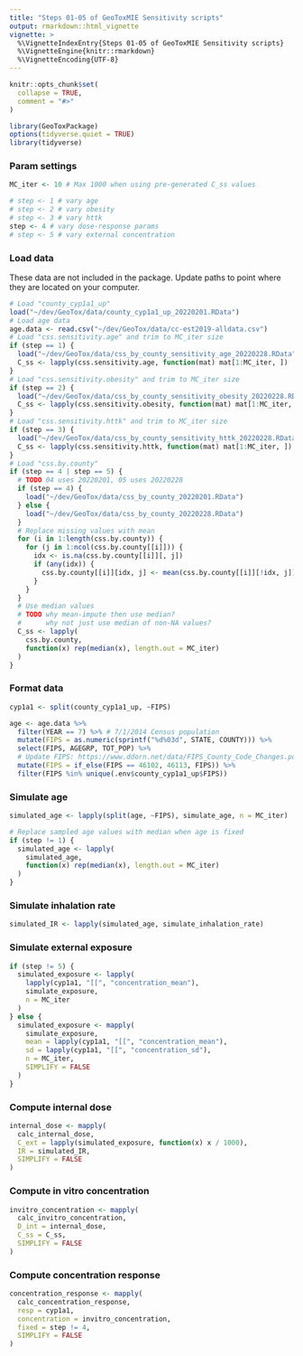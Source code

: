 ```yaml
---
title: "Steps 01-05 of GeoToxMIE Sensitivity scripts"
output: rmarkdown::html_vignette
vignette: >
  %\VignetteIndexEntry{Steps 01-05 of GeoToxMIE Sensitivity scripts}
  %\VignetteEngine{knitr::rmarkdown}
  %\VignetteEncoding{UTF-8}
---
```


```r
knitr::opts_chunk$set(
  collapse = TRUE,
  comment = "#>"
)
```

```r
library(GeoToxPackage)
options(tidyverse.quiet = TRUE)
library(tidyverse)
```

### Param settings

```r
MC_iter <- 10 # Max 1000 when using pre-generated C_ss values

# step <- 1 # vary age
# step <- 2 # vary obesity
# step <- 3 # vary httk
step <- 4 # vary dose-response params
# step <- 5 # vary external concentration
```

### Load data

These data are not included in the package. Update paths to point where they are located on your computer.

```r
# Load "county_cyp1a1_up"
load("~/dev/GeoTox/data/county_cyp1a1_up_20220201.RData")
# Load age data
age.data <- read.csv("~/dev/GeoTox/data/cc-est2019-alldata.csv")
# Load "css.sensitivity.age" and trim to MC_iter size
if (step == 1) {
  load("~/dev/GeoTox/data/css_by_county_sensitivity_age_20220228.RData")
  C_ss <- lapply(css.sensitivity.age, function(mat) mat[1:MC_iter, ])
}
# Load "css.sensitivity.obesity" and trim to MC_iter size
if (step == 2) {
  load("~/dev/GeoTox/data/css_by_county_sensitivity_obesity_20220228.RData")
  C_ss <- lapply(css.sensitivity.obesity, function(mat) mat[1:MC_iter, ])
}
# Load "css.sensitivity.httk" and trim to MC_iter size
if (step == 3) {
  load("~/dev/GeoTox/data/css_by_county_sensitivity_httk_20220228.RData")
  C_ss <- lapply(css.sensitivity.httk, function(mat) mat[1:MC_iter, ])
}
# Load "css.by.county"
if (step == 4 | step == 5) {
  # TODO 04 uses 20220201, 05 uses 20220228
  if (step == 4) {
    load("~/dev/GeoTox/data/css_by_county_20220201.RData")
  } else {
    load("~/dev/GeoTox/data/css_by_county_20220228.RData")
  }
  # Replace missing values with mean
  for (i in 1:length(css.by.county)) {
    for (j in 1:ncol(css.by.county[[i]])) {
      idx <- is.na(css.by.county[[i]][, j])
      if (any(idx)) {
        css.by.county[[i]][idx, j] <- mean(css.by.county[[i]][!idx, j])
      }
    }
  }
  # Use median values
  # TODO why mean-impute then use median?
  #      why not just use median of non-NA values?
  C_ss <- lapply(
    css.by.county,
    function(x) rep(median(x), length.out = MC_iter)
  )
}
```

### Format data

```r
cyp1a1 <- split(county_cyp1a1_up, ~FIPS)

age <- age.data %>%
  filter(YEAR == 7) %>% # 7/1/2014 Census population
  mutate(FIPS = as.numeric(sprintf("%d%03d", STATE, COUNTY))) %>%
  select(FIPS, AGEGRP, TOT_POP) %>%
  # Update FIPS: https://www.ddorn.net/data/FIPS_County_Code_Changes.pdf
  mutate(FIPS = if_else(FIPS == 46102, 46113, FIPS)) %>% 
  filter(FIPS %in% unique(.env$county_cyp1a1_up$FIPS))
```

### Simulate age

```r
simulated_age <- lapply(split(age, ~FIPS), simulate_age, n = MC_iter)

# Replace sampled age values with median when age is fixed
if (step != 1) {
  simulated_age <- lapply(
    simulated_age,
    function(x) rep(median(x), length.out = MC_iter)
  )
}
```

### Simulate inhalation rate

```r
simulated_IR <- lapply(simulated_age, simulate_inhalation_rate)
```

### Simulate external exposure

```r
if (step != 5) {
  simulated_exposure <- lapply(
    lapply(cyp1a1, "[[", "concentration_mean"),
    simulate_exposure,
    n = MC_iter
  )
} else {
  simulated_exposure <- mapply(
    simulate_exposure,
    mean = lapply(cyp1a1, "[[", "concentration_mean"),
    sd = lapply(cyp1a1, "[[", "concentration_sd"),
    n = MC_iter,
    SIMPLIFY = FALSE
  )
}
```

### Compute internal dose

```r
internal_dose <- mapply(
  calc_internal_dose,
  C_ext = lapply(simulated_exposure, function(x) x / 1000),
  IR = simulated_IR,
  SIMPLIFY = FALSE
)
```

### Compute in vitro concentration

```r
invitro_concentration <- mapply(
  calc_invitro_concentration,
  D_int = internal_dose,
  C_ss = C_ss,
  SIMPLIFY = FALSE
)
```

### Compute concentration response

```r
concentration_response <- mapply(
  calc_concentration_response,
  resp = cyp1a1,
  concentration = invitro_concentration,
  fixed = step != 4,
  SIMPLIFY = FALSE
)
```
